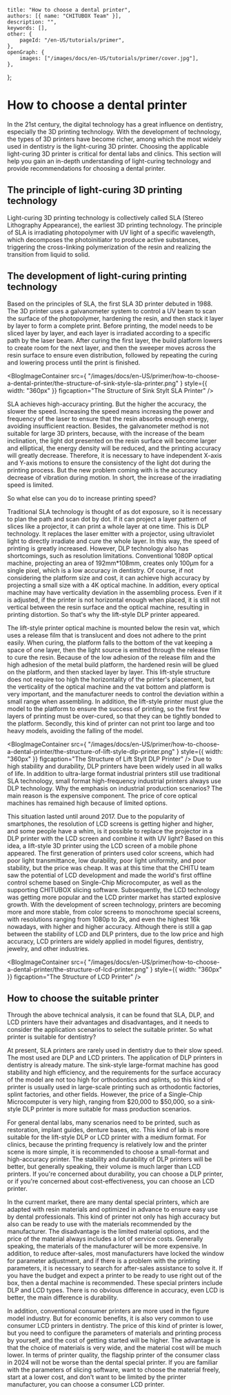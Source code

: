 	title: "How to choose a dental printer",
	authors: [{ name: "CHITUBOX Team" }],
	description: "",
	keywords: [],
	other: {
		pageId: "/en-US/tutorials/primer",
	},
	openGraph: {
		images: ["/images/docs/en-US/tutorials/primer/cover.jpg"],
	},
};

# How to choose a dental printer

In the 21st century, the digital technology has a great influence on dentistry, especially the 3D printing technology. With the development of technology, the types of 3D printers have become richer, among which the most widely used in dentistry is the light-curing 3D printer. Choosing the applicable light-curing 3D printer is critical for dental labs and clinics. This section will help you gain an in-depth understanding of light-curing technology and provide recommendations for choosing a dental printer.

## The principle of light-curing 3D printing technology

Light-curing 3D printing technology is collectively called SLA (Stereo Lithography Appearance), the earliest 3D printing technology. The principle of SLA is irradiating photopolymer with UV light of a specific wavelength, which decomposes the photoinitiator to produce active substances, triggering the cross-linking polymerization of the resin and realizing the transition from liquid to solid.

## The development of light-curing printing technology

Based on the principles of SLA, the first SLA 3D printer debuted in 1988.
The 3D printer uses a galvanometer system to control a UV beam to scan the surface of the photopolymer, hardening the resin, and then stack it layer by layer to form a complete print. Before printing, the model needs to be sliced layer by layer, and each layer is irradiated according to a specific path by the laser beam. After curing the first layer, the build platform lowers to create room for the next layer, and then the sweeper moves across the resin surface to ensure even distribution, followed by repeating the curing and lowering process until the print is finished.


 <BlogImageContainer
	src={
    		"/images/docs/en-US/primer/how-to-choose-a-dental-printer/the-structure-of-sink-style-sla-printer.png"
	}
	style={{ width: "360px" }}
	figcaption="The Structure of Sink Stylt SLA Printer"
/>


SLA achieves high-accuracy printing. But the higher the accuracy, the slower the speed. Increasing the speed means increasing the power and frequency of the laser to ensure that the resin absorbs enough energy, avoiding insufficient reaction. Besides, the galvanometer method is not suitable for large 3D printers, because, with the increase of the beam inclination, the light dot presented on the resin surface will become larger and elliptical, the energy density will be reduced, and the printing accuracy will greatly decrease. Therefore, it is necessary to have independent X-axis and Y-axis motions to ensure the consistency of the light dot during the printing process. But the new problem coming with is the accuracy decrease of vibration during motion. In short, the increase of the irradiating speed is limited.

So what else can you do to increase printing speed?

Traditional SLA technology is thought of as dot exposure, so it is necessary to plan the path and scan dot by dot. If it can project a layer pattern of slices like a projector, it can print a whole layer at one time. This is DLP technology. It replaces the laser emitter with a projector, using ultraviolet light to directly irradiate and cure the whole layer. In this way, the speed of printing is greatly increased. However, DLP technology also has shortcomings, such as resolution limitations. Conventional 1080P optical machine, projecting an area of 192mm\*108mm, creates only 100μm for a single pixel, which is a low accuracy in dentistry. Of course, if not considering the platform size and cost, it can achieve high accuracy by projecting a small size with a 4K optical machine. In addition, every optical machine may have verticality deviation in the assembling process. Even if it is adjusted, if the printer is not horizontal enough when placed, it is still not vertical between the resin surface and the optical machine, resulting in printing distortion. So that's why the lift-style DLP printer appeared.

The lift-style printer optical machine is mounted below the resin vat, which uses a release film that is translucent and does not adhere to the print easily. When curing, the platform falls to the bottom of the vat keeping a space of one layer, then the light source is emitted through the release film to cure the resin. Because of the low adhesion of the release film and the high adhesion of the metal build platform, the hardened resin will be glued on the platform, and then stacked layer by layer. This lift-style structure does not require too high the horizontality of the printer's placement, but the verticality of the optical machine and the vat bottom and platform is very important, and the manufacturer needs to control the deviation within a small range when assembling. In addition, the lift-style printer must glue the model to the platform to ensure the success of printing, so the first few layers of printing must be over-cured, so that they can be tightly bonded to the platform. Secondly, this kind of printer can not print too large and too heavy models, avoiding the falling of the model.

<BlogImageContainer
	src={
    		"/images/docs/en-US/primer/how-to-choose-a-dental-printer/the-structure-of-lift-style-dlp-printer.png"
	}
	style={{ width: "360px" }}
	figcaption="The Structure of Lift Stylt DLP Printer"
/>
Due to high stability and durability, DLP printers have been widely used in all walks of life. In addition to ultra-large format industrial printers still use traditional SLA technology, small format high-frequency industrial printers always use DLP technology. Why the emphasis on industrial production scenarios? The main reason is the expensive component. The price of core optical machines has remained high because of limited options.

This situation lasted until around 2017. Due to the popularity of smartphones, the resolution of LCD screens is getting higher and higher, and some people have a whim, is it possible to replace the projector in a DLP printer with the LCD screen and combine it with UV light? Based on this idea, a lift-style 3D printer using the LCD screen of a mobile phone appeared. The first generation of printers used color screens, which had poor light transmittance, low durability, poor light uniformity, and poor stability, but the price was cheap. It was at this time that the CHITU team saw the potential of LCD development and made the world's first offline control scheme based on Single-Chip Microcomputer, as well as the supporting CHITUBOX slicing software. Subsequently, the LCD technology was getting more popular and the LCD printer market has started explosive growth. With the development of screen technology, printers are becoming more and more stable, from color screens to monochrome special screens, with resolutions ranging from 1080p to 2k, and even the highest 16k nowadays, with higher and higher accuracy. Although there is still a gap between the stability of LCD and DLP printers, due to the low price and high accuracy, LCD printers are widely applied in model figures, dentistry, jewelry, and other industries.

<BlogImageContainer
	src={
    		"/images/docs/en-US/primer/how-to-choose-a-dental-printer/the-structure-of-lcd-printer.png"
	}
	style={{ width: "360px" }}
	figcaption="The Structure of LCD Printer"
/>

## How to choose the suitable printer

Through the above technical analysis, it can be found that SLA, DLP, and LCD printers have their advantages and disadvantages, and it needs to consider the application scenarios to select the suitable printer. So what printer is suitable for dentistry?

At present, SLA printers are rarely used in dentistry due to their slow speed. The most used are DLP and LCD printers. The application of DLP printers in dentistry is already mature. The sink-style large-format machine has good stability and high efficiency, and the requirements for the surface accuracy of the model are not too high for orthodontics and splints, so this kind of printer is usually used in large-scale printing such as orthodontic factories, splint factories, and other fields. However, the price of a Single-Chip Microcomputer is very high, ranging from $20,000 to $50,000, so a sink-style DLP printer is more suitable for mass production scenarios.

For general dental labs, many scenarios need to be printed, such as restoration, implant guides, denture bases, etc. This kind of lab is more suitable for the lift-style DLP or LCD printer with a medium format. For clinics, because the printing frequency is relatively low and the printer scene is more simple, it is recommended to choose a small-format and high-accuracy printer. The stability and durability of DLP printers will be better, but generally speaking, their volume is much larger than LCD printers. If you're concerned about durability, you can choose a DLP printer, or if you're concerned about cost-effectiveness, you can choose an LCD printer.

In the current market, there are many dental special printers, which are adapted with resin materials and optimized in advance to ensure easy use by dental professionals. This kind of printer not only has high accuracy but also can be ready to use with the materials recommended by the manufacturer. The disadvantage is the limited material options, and the price of the material always includes a lot of service costs. Generally speaking, the materials of the manufacturer will be more expensive. In addition, to reduce after-sales, most manufacturers have locked the window for parameter adjustment, and if there is a problem with the printing parameters, it is necessary to search for after-sales assistance to solve it. If you have the budget and expect a printer to be ready to use right out of the box, then a dental machine is recommended. These special printers include DLP and LCD types. There is no obvious difference in accuracy, even LCD is better, the main difference is durability.

In addition, conventional consumer printers are more used in the figure model industry. But for economic benefits, it is also very common to use consumer LCD printers in dentistry. The price of this kind of printer is lower, but you need to configure the parameters of materials and printing process by yourself, and the cost of getting started will be higher. The advantage is that the choice of materials is very wide, and the material cost will be much lower. In terms of printer quality, the flagship printer of the consumer class in 2024 will not be worse than the dental special printer. If you are familiar with the parameters of slicing software, want to choose the material freely, start at a lower cost, and don't want to be limited by the printer manufacturer, you can choose a consumer LCD printer.
